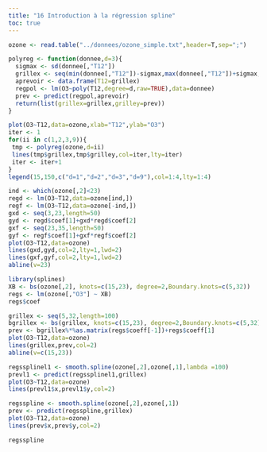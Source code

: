 ```yaml
---
title: "16 Introduction à la régression spline"
toc: true
---
```


```r
ozone <- read.table("../donnees/ozone_simple.txt",header=T,sep=";")
```

```r
polyreg <- function(donnee,d=3){
  sigmax <- sd(donnee[,"T12"])
  grillex <- seq(min(donnee[,"T12"])-sigmax,max(donnee[,"T12"])+sigmax,length=100)
  aprevoir <- data.frame(T12=grillex)
  regpol <- lm(O3~poly(T12,degree=d,raw=TRUE),data=donnee)
  prev <- predict(regpol,aprevoir)
  return(list(grillex=grillex,grilley=prev))
}
```

```r
plot(O3~T12,data=ozone,xlab="T12",ylab="O3")
iter <- 1
for(ii in c(1,2,3,9)){
 tmp <- polyreg(ozone,d=ii)
 lines(tmp$grillex,tmp$grilley,col=iter,lty=iter)
 iter <- iter+1
}
legend(15,150,c("d=1","d=2","d=3","d=9"),col=1:4,lty=1:4)
```

```r
ind <- which(ozone[,2]<23)
regd <- lm(O3~T12,data=ozone[ind,])
regf <- lm(O3~T12,data=ozone[-ind,])
gxd <- seq(3,23,length=50)
gyd <- regd$coef[1]+gxd*regd$coef[2]
gxf <- seq(23,35,length=50)
gyf <- regf$coef[1]+gxf*regf$coef[2]
plot(O3~T12,data=ozone)
lines(gxd,gyd,col=2,lty=1,lwd=2)
lines(gxf,gyf,col=2,lty=1,lwd=2)
abline(v=23)
```

```r
library(splines)
XB <- bs(ozone[,2], knots=c(15,23), degree=2,Boundary.knots=c(5,32))
regs <- lm(ozone[,"O3"] ~ XB)
regs$coef
```


```r
grillex <- seq(5,32,length=100)
bgrillex <- bs(grillex, knots=c(15,23), degree=2,Boundary.knots=c(5,32))
prev <- bgrillex%*%as.matrix(regs$coeff[-1])+regs$coeff[1]
plot(O3~T12,data=ozone)
lines(grillex,prev,col=2)
abline(v=c(15,23))
```

```r
regssplinel1 <- smooth.spline(ozone[,2],ozone[,1],lambda =100)
prevl1 <- predict(regssplinel1,grillex)
plot(O3~T12,data=ozone)
lines(prevl1$x,prevl1$y,col=2)
```

```r
regsspline <- smooth.spline(ozone[,2],ozone[,1])
prev <- predict(regsspline,grillex)
plot(O3~T12,data=ozone)
lines(prev$x,prev$y,col=2)
```

```r
regsspline
```
